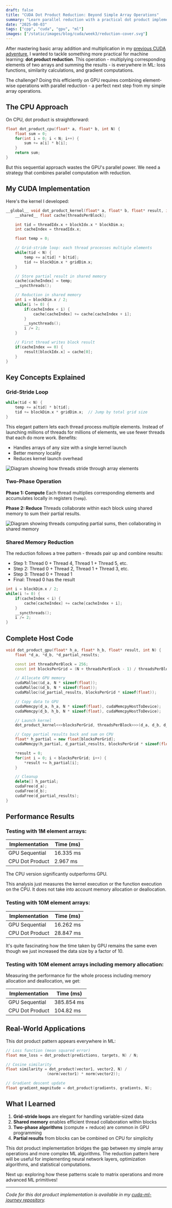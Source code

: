 ```yaml
---
draft: false
title: "CUDA Dot Product Reduction: Beyond Simple Array Operations"
summary: "Learn parallel reduction with a practical dot product implementation. Discover grid-stride loops and shared memory patterns for real machine learning applications."
date: "2025-08-03"
tags: ["cpp", "cuda", "gpu", "ml"]
images: ["/static/images/blog/cuda/week3/reduction-cover.svg"]
---
```


After mastering basic array addition and multiplication in my [previous CUDA adventure](/blog/gpu/week1-cuda-introduction), I wanted to tackle something more practical for machine learning: **dot product reduction**. This operation - multiplying corresponding elements of two arrays and summing the results - is everywhere in ML: loss functions, similarity calculations, and gradient computations.

The challenge? Doing this efficiently on GPU requires combining element-wise operations with parallel reduction - a perfect next step from my simple array operations.

## The CPU Approach

On CPU, dot product is straightforward:

```cpp
float dot_product_cpu(float* a, float* b, int N) {
    float sum = 0;
    for(int i = 0; i < N; i++) {
        sum += a[i] * b[i];
    }
    return sum;
}
```

But this sequential approach wastes the GPU's parallel power. We need a strategy that combines parallel computation with reduction.

## My CUDA Implementation

Here's the kernel I developed:

```cpp
__global__ void dot_product_kernel(float* a, float* b, float* result, int N) {
    __shared__ float cache[threadsPerBlock];

    int tid = threadIdx.x + blockIdx.x * blockDim.x;
    int cacheIndex = threadIdx.x;

    float temp = 0;

    // Grid-stride loop: each thread processes multiple elements
    while(tid < N) {
        temp += a[tid] * b[tid];
        tid += blockDim.x * gridDim.x;
    }

    // Store partial result in shared memory
    cache[cacheIndex] = temp;
    __syncthreads();

    // Reduction in shared memory
    int i = blockDim.x / 2;
    while(i != 0) {
        if(cacheIndex < i) {
            cache[cacheIndex] += cache[cacheIndex + i];
        }
        __syncthreads();
        i /= 2;
    }

    // First thread writes block result
    if(cacheIndex == 0) {
        result[blockIdx.x] = cache[0];
    }
}
```

## Key Concepts Explained

### Grid-Stride Loop

```cpp
while(tid < N) {
    temp += a[tid] * b[tid];
    tid += blockDim.x * gridDim.x;  // Jump by total grid size
}
```

This elegant pattern lets each thread process multiple elements. Instead of launching millions of threads for millions of elements, we use fewer threads that each do more work. Benefits:

- Handles arrays of any size with a single kernel launch
- Better memory locality
- Reduces kernel launch overhead

<Image
  src="/static/images/blog/cuda/week3/thread-stride.svg"
  width={1000}
  height={800}
  alt="Diagram showing how threads stride through array elements"
/>

### Two-Phase Operation

**Phase 1: Compute**
Each thread multiplies corresponding elements and accumulates locally in registers (`temp`).

**Phase 2: Reduce**
Threads collaborate within each block using shared memory to sum their partial results.

<Image
  src="/static/images/blog/cuda/week3/reduction.svg"
  width={1000}
  height={800}
  alt="Diagram showing threads computing partial sums, then collaborating in shared memory"
/>

### Shared Memory Reduction

The reduction follows a tree pattern - threads pair up and combine results:

- Step 1: Thread 0 + Thread 4, Thread 1 + Thread 5, etc.
- Step 2: Thread 0 + Thread 2, Thread 1 + Thread 3, etc.
- Step 3: Thread 0 + Thread 1
- Final: Thread 0 has the result

```cpp
int i = blockDim.x / 2;
while(i != 0) {
    if(cacheIndex < i) {
        cache[cacheIndex] += cache[cacheIndex + i];
    }
    __syncthreads();
    i /= 2;
}
```

## Complete Host Code

```cpp
void dot_product_gpu(float* h_a, float* h_b, float* result, int N) {
    float *d_a, *d_b, *d_partial_results;

    const int threadsPerBlock = 256;
    const int blocksPerGrid = (N + threadsPerBlock - 1) / threadsPerBlock;

    // Allocate GPU memory
    cudaMalloc(&d_a, N * sizeof(float));
    cudaMalloc(&d_b, N * sizeof(float));
    cudaMalloc(&d_partial_results, blocksPerGrid * sizeof(float));

    // Copy data to GPU
    cudaMemcpy(d_a, h_a, N * sizeof(float), cudaMemcpyHostToDevice);
    cudaMemcpy(d_b, h_b, N * sizeof(float), cudaMemcpyHostToDevice);

    // Launch kernel
    dot_product_kernel<<<blocksPerGrid, threadsPerBlock>>>(d_a, d_b, d_partial_results, N);

    // Copy partial results back and sum on CPU
    float* h_partial = new float[blocksPerGrid];
    cudaMemcpy(h_partial, d_partial_results, blocksPerGrid * sizeof(float), cudaMemcpyDeviceToHost);

    *result = 0;
    for(int i = 0; i < blocksPerGrid; i++) {
        *result += h_partial[i];
    }

    // Cleanup
    delete[] h_partial;
    cudaFree(d_a);
    cudaFree(d_b);
    cudaFree(d_partial_results);
}
```

## Performance Results

### Testing with 1M element arrays:

| Implementation  | Time (ms) |
| --------------- | --------- |
| GPU Sequential  | 16.335 ms |
| CPU Dot Product | 2.967 ms  |

The CPU version significantly outperforms GPU.

This analysis just measures the kernel execution or the function execution on the CPU. It does not take into account memory allocation or deallocation.

### Testing with 10M element arrays:

| Implementation  | Time (ms) |
| --------------- | --------- |
| GPU Sequential  | 16.262 ms |
| CPU Dot Product | 28.847 ms |

It's quite fascinating how the time taken by GPU remains the same even though we just increased the data size by a factor of 10.

### Testing with 10M element arrays including memory allocation:

Measuring the performance for the whole process including memory allocation and deallocation, we get:

| Implementation  | Time (ms)  |
| --------------- | ---------- |
| GPU Sequential  | 385.854 ms |
| CPU Dot Product | 104.82 ms  |

## Real-World Applications

This dot product pattern appears everywhere in ML:

```cpp
// Loss function (mean squared error)
float mse_loss = dot_product(predictions, targets, N) / N;

// Cosine similarity
float similarity = dot_product(vector1, vector2, N) /
                  (norm(vector1) * norm(vector2));

// Gradient descent update
float gradient_magnitude = dot_product(gradients, gradients, N);
```

## What I Learned

1. **Grid-stride loops** are elegant for handling variable-sized data
2. **Shared memory** enables efficient thread collaboration within blocks
3. **Two-phase algorithms** (compute + reduce) are common in GPU programming
4. **Partial results** from blocks can be combined on CPU for simplicity

This dot product implementation bridges the gap between my simple array operations and more complex ML algorithms. The reduction pattern here will be useful for implementing neural network layers, optimization algorithms, and statistical computations.

Next up: exploring how these patterns scale to matrix operations and more advanced ML primitives!

---

_Code for this dot product implementation is available in my [cuda-ml-journey repository](https://github.com/ggsharma/cuda-ml-journey)._
